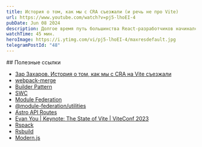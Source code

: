 ```yaml
---
title: История о том, как мы с CRA съезжали (и речь не про Vite)
url: https://www.youtube.com/watch?v=pj5-lhoEI-4
pubDate: Jun 08 2024
description: Долгое время путь большинства React-разработчиков начинался с Create React App, который позволяет довольно быстро создать новый проект и начать реализовывать бизнес-логику, не тратя время на раздумья об инфраструктуре и конфигурацию Webpack. Сейчас в моду вошли метаинструменты вроде Vite с более дружелюбным API, чем у Webpack, позволяющие начинать разработку так же быстро, как с CRA, но менее гибкие, чем Webpack. В докладе расскажу, как мы внутри Газпромбанка постарались соблюсти баланс между гибкостью и простотой, реализовав свой инструмент на замену CRA.
watchTime: 45 мин.
heroImage: https://i.ytimg.com/vi/pj5-lhoEI-4/maxresdefault.jpg
telegramPostId: "48"
---
```


<div data-pagefind-ignore>
## Полезные ссылки

- [Зар Захаров. История о том, как мы с CRA на Vite съезжали](https://www.youtube.com/watch?v=_Ryb6IHqj_s)
- [webpack-merge](https://www.npmjs.com/package/webpack-merge)
- [Builder Pattern](https://dev.to/jmalvarez/builder-pattern-in-typescript-3on0)
- [SWC](https://swc.rs)
- [Module Federation](https://module-federation.io)
- [@module-federation/utilities](https://github.com/module-federation/core/tree/main/packages/utilities)
- [Astro API Routes](https://docs.astro.build/en/guides/endpoints/#server-endpoints-api-routes)
- [Evan You | Keynote: The State of Vite | ViteConf 2023](https://www.youtube.com/watch?v=hrdwQHoAp0M)
- [Rspack](https://www.rspack.dev)
- [Rsbuild](https://rsbuild.dev)
- [Modern.js](https://modernjs.dev/en)
</div>